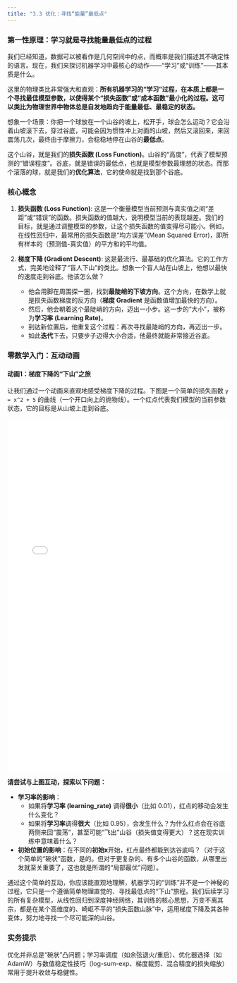 ```yaml
---
title: "3.3 优化：寻找“能量”最低点"
---
```


### 第一性原理：学习就是寻找能量最低点的过程

我们已经知道，数据可以被看作是几何空间中的点，而概率是我们描述其不确定性的语言。现在，我们来探讨机器学习中最核心的动作——“学习”或“训练”——其本质是什么。

这里的物理类比非常强大和直观：**所有机器学习的“学习”过程，在本质上都是一个寻找最佳模型参数，以使得某个“损失函数”或“成本函数”最小化的过程。这可以类比为物理世界中物体总是自发地趋向于能量最低、最稳定的状态。**

想象一个场景：你把一个球放在一个山谷的坡上，松开手，球会怎么运动？它会沿着山坡滚下去，穿过谷底，可能会因为惯性冲上对面的山坡，然后又滚回来，来回震荡几次，最终由于摩擦力，会稳稳地停在山谷的**最低点**。

这个山谷，就是我们的**损失函数 (Loss Function)**。山谷的“高度”，代表了模型预测的“错误程度”。谷底，就是错误的最低点，也就是模型参数最理想的状态。而那个滚落的球，就是我们的**优化算法**，它的使命就是找到那个谷底。

### 核心概念

1.  **损失函数 (Loss Function)**: 这是一个衡量模型当前预测与真实值之间“差距”或“错误”的函数。损失函数的值越大，说明模型当前的表现越差。我们的目标，就是通过调整模型的参数，让这个损失函数的值变得尽可能小。例如，在线性回归中，最常用的损失函数是“均方误差”(Mean Squared Error)，即所有样本的（预测值-真实值）的平方和的平均值。

2.  **梯度下降 (Gradient Descent)**: 这是最流行、最基础的优化算法。它的工作方式，完美地诠释了“盲人下山”的类比。想象一个盲人站在山坡上，他想以最快的速度走到谷底。他该怎么做？
    -   他会用脚在周围探一圈，找到**最陡峭的下坡方向**。这个方向，在数学上就是损失函数梯度的反方向（**梯度 Gradient** 是函数值增加最快的方向）。
    -   然后，他会朝着这个最陡峭的方向，迈出一小步。这一步的“大小”，被称为**学习率 (Learning Rate)**。
    -   到达新位置后，他重复这个过程：再次寻找最陡峭的方向，再迈出一步。
    -   如此**迭代**下去，只要步子迈得大小合适，他最终就能非常接近谷底。

### 零数学入门：互动动画

#### 动画1：梯度下降的“下山”之旅

让我们通过一个动画来直观地感受梯度下降的过程。下图是一个简单的损失函数 `y = x^2 + 5` 的曲线（一个开口向上的抛物线）。一个红点代表我们模型的当前参数状态，它的目标是从山坡上走到谷底。


<iframe src="../assets/ch03/gd_manual.html" width="100%" height="800" frameborder="0"></iframe>


**请尝试与上图互动，探索以下问题：**

-   **学习率的影响**：
    -   如果将**学习率 (learning_rate)** 调得**很小**（比如 0.01），红点的移动会发生什么变化？
    -   如果将**学习率**调得**很大**（比如 0.95），会发生什么？为什么红点会在谷底两侧来回“震荡”，甚至可能“飞出”山谷（损失值变得更大）？这在现实训练中意味着什么？
-   **初始位置的影响**：在不同的**初始x**开始，红点最终都能到达谷底吗？（对于这个简单的“碗状”函数，是的。但对于更复杂的、有多个山谷的函数，从哪里出发就至关重要了，这也就是所谓的“局部最优”问题）。

通过这个简单的互动，你应该能直观地理解，机器学习的“训练”并不是一个神秘的过程，它只是一个遵循简单物理直觉的、寻找最低点的“下山”旅程。我们后续学习的所有复杂模型，从线性回归到深度神经网络，其训练的核心思想，万变不离其宗，都是在某个高维度的、崎岖不平的“损失函数山脉”中，运用梯度下降及其各种变体，努力地寻找一个尽可能深的山谷。

::: callout-tip
### 实务提示
优化并非总是“碗状”凸问题；学习率调度（如余弦退火/重启）、优化器选择（如 AdamW）与数值稳定性技巧（log-sum-exp、梯度裁剪、混合精度的损失缩放）常用于提升收敛与稳健性。
:::
